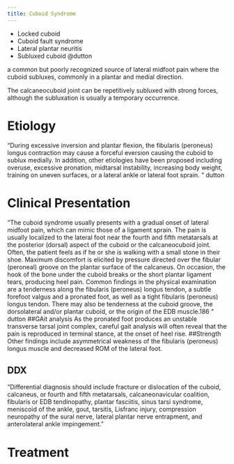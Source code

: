 ```yaml
---
title: Cuboid Syndrome
---
```


:::{.callout title="AKA"}

- Locked cuboid
- Cuboid fault syndrome
- Lateral plantar neuritis
- Subluxed cuboid @dutton
:::

a common but poorly recognized source of lateral midfoot pain where the cuboid subluxes, commonly in a plantar and medial direction. 

The calcaneocuboid joint can be repetitively subluxed with strong forces, although the subluxation is usually a temporary occurrence. 

# Etiology
“During excessive inversion and plantar flexion, the fibularis (peroneus) longus contraction may cause a forceful eversion causing the cuboid to sublux medially. In addition, other etiologies have been proposed including overuse, excessive pronation, midtarsal instability, increasing body weight, training on uneven surfaces, or a lateral ankle or lateral foot sprain. “ dutton

# Clinical Presentation

“The cuboid syndrome usually presents with a gradual onset of lateral midfoot pain, which can mimic those of a ligament sprain. The pain is usually localized to the lateral foot near the fourth and fifth metatarsals at the posterior (dorsal) aspect of the cuboid or the calcaneocuboid joint. Often, the patient feels as if he or she is walking with a small stone in their shoe. Maximum discomfort is elicited by pressure directed over the fibular (peroneal) groove on the plantar surface of the calcaneus. On occasion, the hook of the bone under the cuboid breaks or the short plantar ligament tears, producing heel pain. 
Common findings in the physical examination are a tenderness along the fibularis (peroneus) longus tendon, a subtle forefoot valgus and a pronated foot, as well as a tight fibularis (peroneus) longus tendon. There may also be tenderness at the cuboid groove, the dorsolateral and/or plantar cuboid, or the origin of the EDB muscle.186 “ dutton
##GAit analysis
As the pronated foot produces an unstable transverse tarsal joint complex, careful gait analysis will often reveal that the pain is reproduced in terminal stance, at the onset of heel rise. 
##Strength
Other findings include asymmetrical weakness of the fibularis (peroneus) longus muscle and decreased ROM of the lateral foot. 

## DDX
“Differential diagnosis should include fracture or dislocation of the cuboid, calcaneus, or fourth and fifth metatarsals, calcaneonavicular coalition, fibularis or EDB tendinopathy, plantar fasciitis, sinus tarsi syndrome, meniscoid of the ankle, gout, tarsitis, Lisfranc injury, compression neuropathy of the sural nerve, lateral plantar nerve entrapment, and anterolateral ankle impingement.”

# Treatment 
